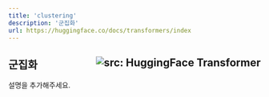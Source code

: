 ```yaml
---
title: 'clustering'
description: '군집화'
url: https://huggingface.co/docs/transformers/index
---
```


군집화 <a href="https://huggingface.co/docs/transformers/index" target="_blank"><img style=float:right loading="lazy" alt="src: HuggingFace Transformer" src="https://img.shields.io/badge/문서-Huggingface_Transformer-blue" ></a>
---
설명을 추가해주세요.